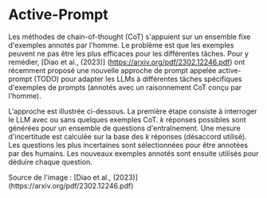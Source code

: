 # Active-Prompt


Les méthodes de chain-of-thought (CoT) s'appuient sur un ensemble fixe d'exemples annotés par l'homme. Le problème est que les exemples peuvent ne pas être les plus efficaces pour les différentes tâches. Pour y remédier, [Diao et al., (2023)] (https://arxiv.org/pdf/2302.12246.pdf) ont récemment proposé une nouvelle approche de prompt appelée active-prompt (TODO) pour adapter les LLMs à différentes tâches spécifiques d'exemples de prompts (annotés avec un raisonnement CoT conçu par l'homme).


L'approche est illustrée ci-dessous. La première étape consiste à interroger le LLM avec ou sans quelques exemples CoT. *k* réponses possibles sont générées pour un ensemble de questions d'entraînement. Une mesure d'incertitude est calculée sur la base des *k* réponses (désaccord utilisé). Les questions les plus incertaines sont sélectionnées pour être annotées par des humains. Les nouveaux exemples annotés sont ensuite utilisés pour déduire chaque question. 

<Screenshot src={ACTIVE} alt="ACTIVE" />
Source de l'image : [Diao et al., (2023)] (https://arxiv.org/pdf/2302.12246.pdf)
